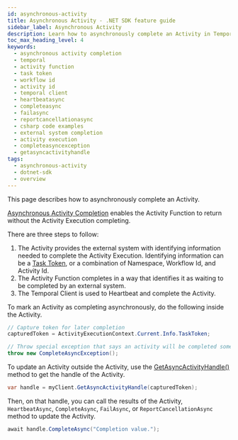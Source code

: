```yaml
---
id: asynchronous-activity
title: Asynchronous Activity - .NET SDK feature guide
sidebar_label: Asynchronous Activity
description: Learn how to asynchronously complete an Activity in Temporal. Follow simple steps to allow an Activity Function to return without the Activity Execution completing.
toc_max_heading_level: 4
keywords:
  - asynchronous activity completion
  - temporal
  - activity function
  - task token
  - workflow id
  - activity id
  - temporal client
  - heartbeatasync
  - completeasync
  - failasync
  - reportcancellationasync
  - csharp code examples
  - external system completion
  - activity execution
  - completeasyncexception
  - getasyncactivityhandle
tags:
  - asynchronous-activity
  - dotnet-sdk
  - overview
---
```


This page describes how to asynchronously complete an Activity.

[Asynchronous Activity Completion](/activities#asynchronous-activity-completion) enables the Activity Function to return without the Activity Execution completing.

There are three steps to follow:

1. The Activity provides the external system with identifying information needed to complete the Activity Execution.
   Identifying information can be a [Task Token](/activities#task-token), or a combination of Namespace, Workflow Id, and Activity Id.
2. The Activity Function completes in a way that identifies it as waiting to be completed by an external system.
3. The Temporal Client is used to Heartbeat and complete the Activity.

To mark an Activity as completing asynchronously, do the following inside the Activity.

```csharp
// Capture token for later completion
capturedToken = ActivityExecutionContext.Current.Info.TaskToken;

// Throw special exception that says an activity will be completed somewhere else
throw new CompleteAsyncException();
```

To update an Activity outside the Activity, use the [GetAsyncActivityHandle()](https://dotnet.temporal.io/api/Temporalio.Client.ITemporalClient.html#Temporalio_Client_ITemporalClient_GetAsyncActivityHandle_System_Byte___) method to get the handle of the Activity.

```csharp
var handle = myClient.GetAsyncActivityHandle(capturedToken);
```

Then, on that handle, you can call the results of the Activity, `HeartbeatAsync`, `CompleteAsync`, `FailAsync`, or `ReportCancellationAsync` method to update the Activity.

```csharp
await handle.CompleteAsync("Completion value.");
```
